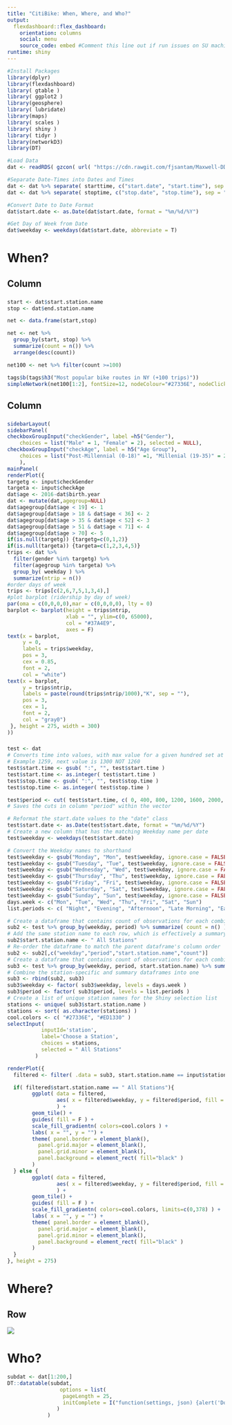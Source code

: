 ---
title: "CitiBike: When, Where, and Who?"
output: 
  flexdashboard::flex_dashboard:
    orientation: columns
    social: menu
    source_code: embed #Comment this line out if run issues on SU machines
runtime: shiny
---

```{r setup, include=FALSE}
#Install Packages
library(dplyr)
library(flexdashboard)
library( gtable )
library( ggplot2 )
library(geosphere)
library( lubridate)
library(maps)
library( scales )
library( shiny )
library( tidyr )
library(networkD3)
library(DT)

#Load Data
dat <- readRDS( gzcon( url( "https://cdn.rawgit.com/fjsantam/Maxwell-DDM-Final-Project/master/NYC%20Bike%20Share%20Data.rds" ) ) )

#Separate Date-Times into Dates and Times
dat <- dat %>% separate( starttime, c("start.date", "start.time"), sep = " " )
dat <- dat %>% separate( stoptime, c("stop.date", "stop.time"), sep = " " )

#Convert Date to Date Format
dat$start.date <- as.Date(dat$start.date, format = "%m/%d/%Y")

#Get Day of Week from Date
dat$weekday <- weekdays(dat$start.date, abbreviate = T)
```


When?
=======================================================================

Column {data-width=650}
-----------------------------------------------------------------------

###
```{r}
start <- dat$start.station.name
stop <- dat$end.station.name

net <- data.frame(start,stop)

net <- net %>% 
  group_by(start, stop) %>% 
  summarize(count = n()) %>%
  arrange(desc(count))

net100 <- net %>% filter(count >=100)

tags$b(tags$h3("Most popular bike routes in NY (+100 trips)"))
simpleNetwork(net100[1:2], fontSize=12, nodeColour="#27336E", nodeClickColour="#ED1330", zoom=TRUE)
```

Column {data-width=400}
-----------------------------------------------------------------------

###

```{r}
sidebarLayout(
sidebarPanel(
checkboxGroupInput("checkGender", label =h5("Gender"), 
    choices = list("Male" = 1, "Female" = 2), selected = NULL),
checkboxGroupInput("checkAge", label = h5("Age Group"),
    choices = list("Post-Millennial (0-18)" =1, "Millenial (19-35)" = 2, "Gen X (36-51)" = 3, "Boomer (52-70)" = 4, "Silent (71+)" = 5), selected = NULL)
    ),
mainPanel(
renderPlot({
targetg <- input$checkGender
targeta <- input$checkAge
dat$age <- 2016-dat$birth.year
dat <- mutate(dat,agegroup=NULL)
dat$agegroup[dat$age < 19] <- 1
dat$agegroup[dat$age > 18 & dat$age < 36] <- 2
dat$agegroup[dat$age > 35 & dat$age < 52] <- 3
dat$agegroup[dat$age > 51 & dat$age < 71] <- 4
dat$agegroup[dat$age > 70] <- 5
if(is.null(targetg)) {targetg=c(0,1,2)}
if(is.null(targeta)) {targeta=c(1,2,3,4,5)}
trips <- dat %>%
  filter(gender %in% targetg) %>%
  filter(agegroup %in% targeta) %>%
  group_by( weekday ) %>%
  summarize(ntrip = n())
#order days of week
trips <- trips[c(2,6,7,5,1,3,4),]
#plot barplot (ridership by day of week)
par(oma = c(0,0,0,0),mar = c(0,0,0,0), lty = 0)
barplot <- barplot(height = trips$ntrip, 
                   xlab = "", ylim=c(0, 65000), 
                   col = "#37A4E9", 
                   axes = F)
text(x = barplot, 
     y = 0, 
     labels = trips$weekday, 
     pos = 3, 
     cex = 0.85, 
     font = 2,
     col = "white")
text(x = barplot, 
     y = trips$ntrip, 
     labels = paste(round(trips$ntrip/1000),"K", sep = ""),
     pos = 3, 
     cex = 1, 
     font = 2, 
     col = "gray0")
 }, height = 275, width = 300)
))
```


###


```{r}
test <- dat
# Converts time into values, with max value for a given hundred set at 59 and moving to the next sequential hundred digit at 60
# Example 1259, next value is 1300 NOT 1260
test$start.time <- gsub( ":", "", test$start.time )
test$start.time <- as.integer( test$start.time )
test$stop.time <- gsub( ":", "", test$stop.time )
test$stop.time <- as.integer( test$stop.time )

test$period <- cut( test$start.time, c( 0, 400, 800, 1200, 1600, 2000, 2400), labels = c("Midnight", "Early Morning", "Late Morning", "Afternoon", "Evening", "Night"), right=F)
# Saves the cuts in column "period" within the vector

# Reformat the start.date values to the "date" class
test$start.date <- as.Date(test$start.date, format = "%m/%d/%Y")
# Create a new column that has the matching Weekday name per date
test$weekday <- weekdays(test$start.date)

# Convert the Weekday names to shorthand
test$weekday <- gsub("Monday", "Mon", test$weekday, ignore.case = FALSE, fixed = FALSE)
test$weekday <- gsub("Tuesday", "Tue", test$weekday, ignore.case = FALSE, fixed = FALSE)
test$weekday <- gsub("Wednesday", "Wed", test$weekday, ignore.case = FALSE, fixed = FALSE)
test$weekday <- gsub("Thursday", "Thu", test$weekday, ignore.case = FALSE, fixed = FALSE)
test$weekday <- gsub("Friday", "Fri", test$weekday, ignore.case = FALSE, fixed = FALSE)
test$weekday <- gsub("Saturday", "Sat", test$weekday, ignore.case = FALSE, fixed = FALSE)
test$weekday <- gsub("Sunday", "Sun", test$weekday, ignore.case = FALSE, fixed = FALSE)
days.week <- c("Mon", "Tue", "Wed", "Thu", "Fri", "Sat", "Sun")
list.periods <- c( "Night", "Evening", "Afternoon", "Late Morning", "Early Morning", "Midnight")

# Create a dataframe that contains count of observations for each combination of weekdays and periods
sub2 <- test %>% group_by(weekday, period) %>% summarize( count = n() )
# Add the same station name to each row, which is effectively a summary row for that weekday-period combo
sub2$start.station.name <- " All Stations"
# Re-order the dataframe to match the parent dataframe's column order
sub2 <- sub2[,c("weekday","period","start.station.name","count")]
# Create a dataframe that contains count of observations for each combination of weekday, period, and start station
sub3 <- test %>% group_by(weekday, period, start.station.name) %>% summarize(count = n() )
# Combine the station-specific and summary dataframes into one
sub3 <- rbind(sub2, sub3)
sub3$weekday <- factor( sub3$weekday, levels = days.week )
sub3$period <- factor( sub3$period, levels = list.periods )
# Create a list of unique station names for the Shiny selection list
stations <- unique( sub3$start.station.name )
stations <- sort( as.character(stations) )
cool.colors <- c( "#27336E", "#ED1330" )
selectInput( 
           inputId='station', 
           label='Choose a Station', 
           choices = stations,
           selected = " All Stations"
         )

renderPlot({
  filtered <- filter( .data = sub3, start.station.name == input$station  )

  if( filtered$start.station.name == " All Stations"){
        ggplot( data = filtered, 
                aes( x = filtered$weekday, y = filtered$period, fill = count )
                ) + 
        geom_tile() + 
        guides( fill = F ) + 
        scale_fill_gradientn( colors=cool.colors ) +
        labs( x = "", y = "") + 
        theme( panel.border = element_blank(), 
          panel.grid.major = element_blank(),
          panel.grid.minor = element_blank(),
          panel.background = element_rect( fill="black" )
        )  
  } else {
        ggplot( data = filtered, 
                aes( x = filtered$weekday, y = filtered$period, fill = count )
                ) + 
        geom_tile() + 
        guides( fill = F ) + 
        scale_fill_gradientn( colors=cool.colors, limits=c(0,378) ) +
        labs( x = "", y = "") + 
        theme( panel.border = element_blank(), 
          panel.grid.major = element_blank(),
          panel.grid.minor = element_blank(),
          panel.background = element_rect( fill="black" )
        )
  }
}, height = 275)
```

Where?
=======================================================================


Row
-----------------------------------------------------------------------

![](https://d21xlh2maitm24.cloudfront.net/nyc/CitiBike_Logo_p.svg?mtime=20160427183115)

Who?
=======================================================================

```{r}
subdat <- dat[1:200,]  
DT::datatable(subdat,
                 options = list(
                  pageLength = 25,
                  initComplete = I("function(settings, json) {alert('Done.');}")
                )
             )
```
